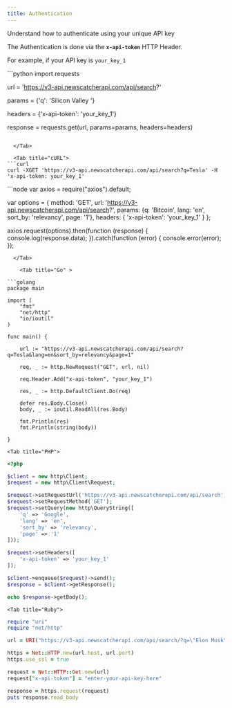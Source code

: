 ```yaml
---
title: Authentication
---
```



Understand how to authenticate using your unique API key

The Authentication is done via the **`x-api-token`** HTTP Header.

For example, if your API key is `your_key_1`

<Tabs>
  <Tab title="Python">
```python
import requests


url = 'https://v3-api.newscatcherapi.com/api/search?'

params = {'q': 'Silicon Valley '}

headers = {'x-api-token': 'your_key_1'}

response = requests.get(url, params=params, headers=headers)
```

  </Tab>

  <Tab title="cURL">
```curl
curl -XGET 'https://v3-api.newscatcherapi.com/api/search?q=Tesla' -H 'x-api-token: your_key_1'
```
  </Tab>

  <Tab title="Node.js">
```node
var axios = require("axios").default;

var options = {
  method: 'GET',
  url: 'https://v3-api.newscatcherapi.com/api/search?',
  params: {q: 'Bitcoin', lang: 'en', sort_by: 'relevancy', page: '1'},
  headers: {
    'x-api-token': 'your_key_1'
  }
};

axios.request(options).then(function (response) {
	console.log(response.data);
}).catch(function (error) {
	console.error(error);
});
```
  </Tab>

    <Tab title="Go" >

```golang
package main

import (
	"fmt"
	"net/http"
	"io/ioutil"
)

func main() {

	url := "https://v3-api.newscatcherapi.com/api/search?q=Tesla&lang=en&sort_by=relevancy&page=1"

	req, _ := http.NewRequest("GET", url, nil)

	req.Header.Add("x-api-token", "your_key_1")

	res, _ := http.DefaultClient.Do(req)

	defer res.Body.Close()
	body, _ := ioutil.ReadAll(res.Body)

	fmt.Println(res)
	fmt.Println(string(body))

}
```
  </Tab>

    <Tab title="PHP">

```php
<?php

$client = new http\Client;
$request = new http\Client\Request;

$request->setRequestUrl('https://v3-api.newscatcherapi.com/api/search');
$request->setRequestMethod('GET');
$request->setQuery(new http\QueryString([
	'q' => 'Google',
	'lang' => 'en',
	'sort_by' => 'relevancy',
	'page' => '1'
]));

$request->setHeaders([
	'x-api-token' => 'your_key_1'
]);

$client->enqueue($request)->send();
$response = $client->getResponse();

echo $response->getBody();
```
  </Tab>

    <Tab title="Ruby">

```RUBY
require "uri"
require "net/http"

url = URI("https://v3-api.newscatcherapi.com/api/search/?q=\"Elon Musk\"&lang=en&countries=US,CA")

https = Net::HTTP.new(url.host, url.port)
https.use_ssl = true

request = Net::HTTP::Get.new(url)
request["x-api-token"] = "enter-your-api-key-here"

response = https.request(request)
puts response.read_body
```
  </Tab>
</Tabs>











